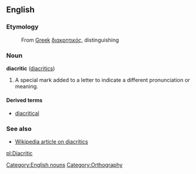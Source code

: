 == English ==
=== Etymology ===
:From [[Greek]] [[διακρητικός]], distinguishing

=== Noun ===
'''diacritic''' ([[diacritics]])

#A special mark added to a letter to indicate a different pronunciation or meaning.

====Derived terms====
*[[diacritical]]

=== See also ===
*[[w:Diacritic|Wikipedia article on diacritics]]

[[Category:English nouns]][[Category:Orthography]]

[[pl:Diacritic]]